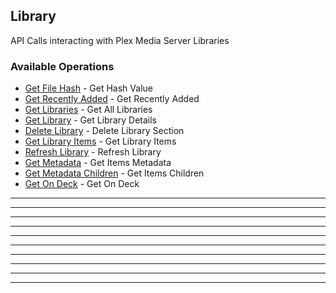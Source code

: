 
## Library
API Calls interacting with Plex Media Server Libraries


### Available Operations

* [Get File Hash](/go/library/get_file_hash) - Get Hash Value
* [Get Recently Added](/go/library/get_recently_added) - Get Recently Added
* [Get Libraries](/go/library/get_libraries) - Get All Libraries
* [Get Library](/go/library/get_library) - Get Library Details
* [Delete Library](/go/library/delete_library) - Delete Library Section
* [Get Library Items](/go/library/get_library_items) - Get Library Items
* [Refresh Library](/go/library/refresh_library) - Refresh Library
* [Get Metadata](/go/library/get_metadata) - Get Items Metadata
* [Get Metadata Children](/go/library/get_metadata_children) - Get Items Children
* [Get On Deck](/go/library/get_on_deck) - Get On Deck

---
<GetFileHash />

---
<GetRecentlyAdded />

---
<GetLibraries />

---
<GetLibrary />

---
<DeleteLibrary />

---
<GetLibraryItems />

---
<RefreshLibrary />

---
<GetMetadata />

---
<GetMetadataChildren />

---
<GetOnDeck />

